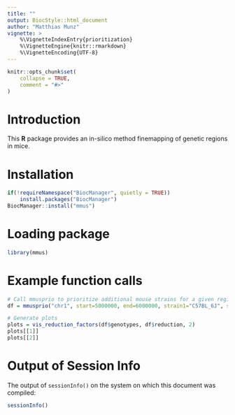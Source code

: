 ```yaml
---
title: ""
output: BiocStyle::html_document
author: "Matthias Munz"
vignette: >
    %\VignetteIndexEntry{prioritization}
    %\VignetteEngine{knitr::rmarkdown}
    %\VignetteEncoding{UTF-8}
---
```



```r
knitr::opts_chunk$set(
    collapse = TRUE,
    comment = "#>"
)
```

# Introduction
This **R** package provides an in-silico method finemapping of genetic regions in mice.


# Installation
```r
if(!requireNamespace("BiocManager", quietly = TRUE))
    install.packages("BiocManager")
BiocManager::install("mmus")
```

# Loading package
```r
library(mmus)
```

# Example function calls
```r
# Call mmusprio to prioritize additional mouse strains for a given region
df = mmusprio("chr1", start=5000000, end=6000000, strain1="C57BL_6J", strain2="AKR_J")

# Generate plots
plots = vis_reduction_factors(df$genotypes, df$reduction, 2)
plots[[1]]
plots[[2]]
```

# Output of Session Info
The output of ```sessionInfo()``` on the system
on which this document was compiled:
```r
sessionInfo()
```

